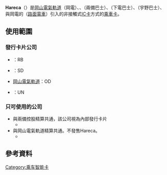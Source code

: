 {{Infobox electronic payment
| box_width     =300px
| name          = Hareca
| other_name    = ハレカ
| native_name   = 
| native_name_lang = 
| color       = ffa500
| color2      = 
| logo          = 
| logo_width    = 
| logo_alt      = 
| image = 
| image_width = 
| image_alt   = 
| caption     = 
| location= 
| launched           = 2006年 
| service_1          = 兩備控股
| service_2          = 岡山電氣軌道
| service_3          = 宇野自動車
| service_4          = 下津井電鐵
| service_5          = 東備巴士（只可使用）
| service_6          = 中鉄巴士（只可使用）
| sales_location_1   = 接受Hareca公司的巴士車內
| sales_location_2   = 岡山電氣軌道路面電車車內
| sales_location_3   = 接受Hareca公司的主要定期券售票場
| currency           = [[日圓|日圓]]
| stored_value       = 
| credit_expiry      = 10年
| maximum_credit     = JP¥20,000
| unlimited_use      = 
| variant_1          = 
| variant_2          = 
| variant_3          = 
| variant_4          = 
| variant_5          = 
| automatic_recharge= 
| technology_1= 
| manager= 
| homepage=
}}

'''Hareca'''（{{jpn|j=ハレカ}}）是[[岡山電氣軌道|岡山電氣軌道]]（岡電）、{{link-ja|東備巴士|東備バス}}、{{link-ja|兩備控股|両備ホールディングス}}（兩備巴士）、{{link-ja|下津井電鐵|下津井電鉄}}（下電巴士）、{{link-ja|宇野自動車|宇野自動車}}（宇野巴士）、{{link-ja|中鐵巴士|中鉄バス}}與岡電的{{link-ja|軌道 (鐵路)|軌道 (鉄道)|軌道}}（[[路面電車|路面電車]]）引入的非接觸式[[IC卡|IC卡]]方式的[[乘車卡|乘車卡]]。
== 使用範圍 ==
=== 發行卡片公司 ===
* {{link-ja|兩備控股|両備ホールディングス}}：RB
* {{link-ja|下津井電鐵|下津井電鉄}}：SD
* [[岡山電氣軌道|岡山電氣軌道]]：OD
* {{link-ja|宇野自動車|宇野自動車}}：UN

=== 只可使用的公司 ===
* 與兩備控股精算共通，該公司視為內部發行卡片
** {{link-ja|東備巴士|東備バス}}
* 與岡山電氣軌道精算共通。不發售Hareca。
** {{link-ja|中鐵巴士|中鉄バス}}
== 參考資料 ==
{{Reflist}}

{{日本電子票證}}
{{信用卡}}

[[Category:乘车智能卡|Category:乘车智能卡]]